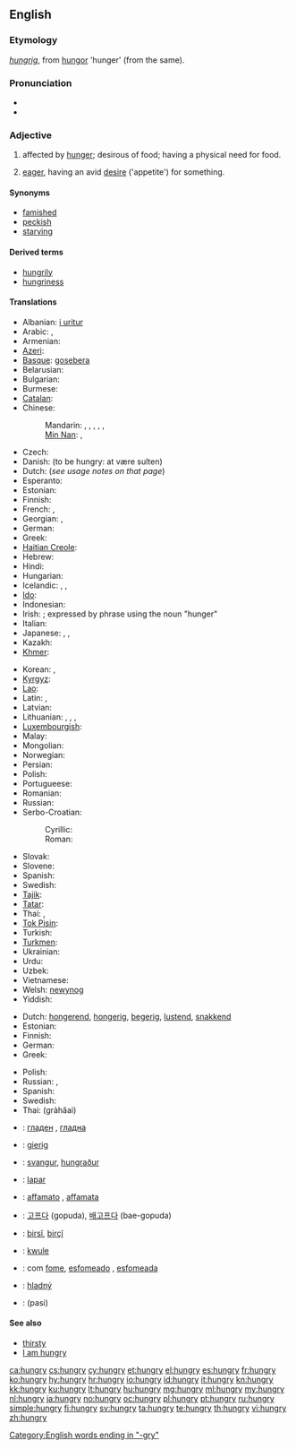 ==English==

===Etymology===
{{etyl|ang}} ''[[hungrig]]'', from [[hungor]] 'hunger' (from the same).

===Pronunciation===
* {{IPA|/ˈhʌŋ.ɡɹiː/}}
* {{audio|en-us-hungry.ogg|Audio (US)}}

===Adjective===
{{en-adj|hungri|er}}

# affected by [[hunger]]; desirous of food; having a physical need for food.
# {{figuratively}} [[eager]], having an avid [[desire]] ('appetite') for something.

====Synonyms====
* [[famished]]
* [[peckish]]
* [[starving]]

====Derived terms====
* [[hungrily]]
* [[hungriness]]

====Translations====
{{trans-top|affected by hunger; desirous of food}}
* Albanian: [[i uritur]]
* Arabic: {{t|ar|جائع|tr=jāʾiʿ}},  {{t|ar|جوعان|tr=jawʿān}}
* Armenian: {{t|hy|սոված|tr=sovac|sc=Armn}}
* [[Azeri]]: {{t|az|ac}}
* [[Basque]]: [[gosebera]]
* Belarusian: {{t|be|галодны|tr=halódny|sc=Cyrl}}
* Bulgarian: {{t+|bg|гладен|tr=gladen}}
* Burmese: {{t|my|ဆာ|tr=hsa|sc=Mymr}}
* [[Catalan]]: {{t|ca|afamat}}
* Chinese:
*: Mandarin: {{t|cmn|飢餓|sc=Hani}},  {{t|cmn|饥饿|tr=jī'è|sc=Hani}},  {{t-|cmn|餓|sc=Hani}},  {{t-|cmn|饿|tr=è|sc=Hani}},  {{t-|cmn|飢|sc=Hani}},  {{t-|cmn|饥|tr=jī|sc=Hani}}
*: [[Min Nan]]: {{tø|nan|飢|tr=ki|sc=Hans}}, {{tø|nan|枵|tr=iau|sc=Hans}}
* Czech: {{t+|cs|hladový|m}}
* Danish: {{t|da|sulten}} (to be hungry: at være sulten)
* Dutch: {{t|nl|hongerig}} (''see usage notes on that page'')
* Esperanto: {{t-|eo|malsata|xs=Esperanto}}
* Estonian: {{t-|et|näljane}}
* Finnish: {{t+|fi|nälkäinen}}
* French: {{t+|fr|avoir faim}}, {{t+|fr|affamé}}
* Georgian: {{t|ka|მშიერი|tr=mšieri|sc=Geor}}, {{t|ka|დამშეული|tr=damšeuli|sc=Geor}}
* German: {{t+|de|hungrig}}
* Greek: {{t+|el|πεινασμένος|tr=peinasménos|sc=Grek}}
* [[Haitian Creole]]: {{tø|ht|grangou}}
* Hebrew: {{t+|he|רעב|tr=ra'év|sc=Hebr}}
* Hindi: {{t|hi|भूखा|tr=bhūkhā|sc=Deva}}
* Hungarian: {{t+|hu|éhes}}
* Icelandic: {{t|is|svangur|m}}, {{t|is|hungraður|m}}, {{t|is|soltinn|m}}
* [[Ido]]: {{t+|io|hungroza|xs=Ido}}
* Indonesian: {{t|id|lapar}}
* Irish: {{t|ga|ocrach|xs=Irish}}; {{qualifier|attributive}} expressed by phrase using the noun {{t-|ga|ocras|m|xs=Irish}} "hunger"
* Italian: {{t+|it|affamato}}
* Japanese: {{t|ja|空腹|tr=くうふくな, kūfuku-na|alt=空腹な|sc=Jpan}},  {{t|ja|飢えた|tr=うえた, ueta, かつえた, katsueta}},  {{t|ja|お腹が空いている|tr=おなかがすいている, onaka ga suite iru}}
* Kazakh: {{t|kk|аш|tr=aş|sc=Cyrl}}
* [[Khmer]]: {{t|km|ឃ្លាន|tr=klīən|sc=Khmr}}
{{trans-mid}}
* Korean: {{t|ko|배고픈|tr=baegopeun|sc=Kore}}, {{t|ko|굶주린|tr=gumjurin|sc=Kore}}
* [[Kyrgyz]]: {{t|ky|ач|tr=aç|sc=Cyrl}}
* [[Lao]]: {{t|lo|ຫິວ|tr=hĭw|sc=Laoo}}
* Latin: {{t|la|esuriens|alt=ēsuriēns}}, {{t|la|ieiunus|alt=iēiūnus}}
* Latvian: {{t|lv|izsalcis}}
* Lithuanian: {{t+|lt|alkanas|m|xs=Lithuanian}}, {{t+|lt|alkana|f|xs=Lithuanian}}, {{t+|lt|išbadėjęs|m|xs=Lithuanian}}, {{t+|lt|išbadėjusi|f|xs=Lithuanian}}
* [[Luxembourgish]]: {{t|lb|hongereg}}
* Malay: {{t|ms|lapar}}
* Mongolian: {{t|mn|ѳлѳн|tr=ölön|sc=Cyrl|xs=Mongolian}}
* Norwegian: {{t-|no|sulten}}
* Persian: {{t+|fa|گرسنه|tr=gorosne|sc=fa-Arab}}
* Polish: {{t+|pl|głodny|m}}
* Portugueese: {{t+|pt|faminto}}
* Romanian: {{t-|ro|flămând}}
* Russian: {{t+|ru|голодный|tr=golódnyj}}
* Serbo-Croatian:
*: Cyrillic: {{t|sh|гладан}}
*: Roman: {{t|sh|gladan}}
* Slovak: {{t|sk|hladný}}
* Slovene: {{t+|sl|lačen}}
* Spanish: {{t-|es|hambriento}}
* Swedish: {{t+|sv|hungrig}}
* [[Tajik]]: {{t|tg|гурусна|tr=gurusna|sc=Cyrl}}
* [[Tatar]]: {{t|tt|ач|tr=aç|sc=Cyrl}}
* Thai: {{t|th|หิว|tr=hĭw|sc=Thai}}, {{t|th|ท้องเลว|tr=tóng leo|sc=Thai}}
* [[Tok Pisin]]: {{t-|tpi|hanggre|xs=Tok Pisin}}
* Turkish: {{t+|tr|aç}}
* [[Turkmen]]: {{t|tk|aç}}
* Ukrainian: {{t|uk|голодний|tr=holódnyj|xs=Ukrainian}}
* Urdu: {{t|ur|بھوکا|tr=bhūkā|sc=ur-Arab}}
* Uzbek: {{t|uz|och}}
* Vietnamese: {{t+|vi|đói|xs=Vietnamese}}
* Welsh: [[newynog]]
* Yiddish: {{t|yi|הונגעריק|tr=hungerik|sc=Hebr}}
{{trans-bottom}}

{{trans-top|eager, having a desire for something}}
* Dutch: [[hongerend]], [[hongerig]], [[begerig]], [[lustend]], [[snakkend]]
* Estonian: {{t|et|ihkav}}
* Finnish: {{t+|fi|nälkäinen}}
* German: {{t-|de|gierig}}
* Greek: {{t+|el|πεινασμένος|m}}
{{trans-mid}}
* Polish: {{t-|pl|spragniony|m}}
* Russian: {{t|ru|алчущий|tr=álčuščij}}, {{t|ru|жаждущий|tr=žážduščij}}
* Spanish: {{t-|es|hambriento}}
* Swedish: {{t+|sv|hungrig}}
* Thai: {{Thai|[[กระหาย]]}} (gràhăai)
{{trans-bottom}}

{{checktrans-top}}
* {{ttbc|bg}}: [[гладен]] {{m}}, [[гладна]] {{f}}
* {{ttbc|de}}: [[gierig]]
* {{ttbc|is}}: [[svangur]], [[hungraður]]
* {{ttbc|id}}: [[lapar]]
* {{ttbc|it}}: [[affamato]] {{m}}, [[affamata]] {{f}}
* {{ttbc|ko}}: [[고프다]] (gopuda), [[배고프다]] (bae-gopuda)
{{trans-mid}}
* {{ttbc|ku}}: [[birsî]], [[birçî]]
* {{ttbc|mh}}: [[kwule]]
* {{ttbc|pt}}: com [[fome]], [[esfomeado]] {{m}}, [[esfomeada]] {{f}}
* {{ttbc|sk}}: [[hladný]]
* {{ttbc|ta}}: (pasi)
{{trans-bottom}}

====See also====
* [[thirsty]]
* [[I am hungry]]

[[Category:English words ending in "-gry"]]

[[ca:hungry]]
[[cs:hungry]]
[[cy:hungry]]
[[et:hungry]]
[[el:hungry]]
[[es:hungry]]
[[fr:hungry]]
[[ko:hungry]]
[[hy:hungry]]
[[hr:hungry]]
[[io:hungry]]
[[id:hungry]]
[[it:hungry]]
[[kn:hungry]]
[[kk:hungry]]
[[ku:hungry]]
[[lt:hungry]]
[[hu:hungry]]
[[mg:hungry]]
[[ml:hungry]]
[[my:hungry]]
[[nl:hungry]]
[[ja:hungry]]
[[no:hungry]]
[[oc:hungry]]
[[pl:hungry]]
[[pt:hungry]]
[[ru:hungry]]
[[simple:hungry]]
[[fi:hungry]]
[[sv:hungry]]
[[ta:hungry]]
[[te:hungry]]
[[th:hungry]]
[[vi:hungry]]
[[zh:hungry]]